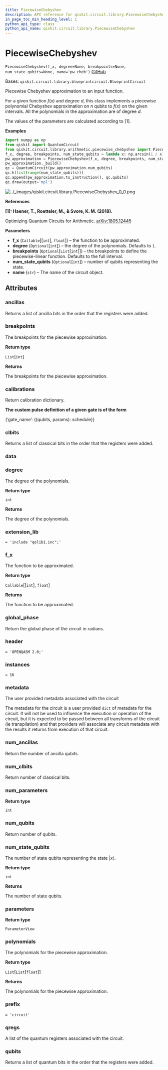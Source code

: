 ```yaml
---
title: PiecewiseChebyshev
description: API reference for qiskit.circuit.library.PiecewiseChebyshev
in_page_toc_min_heading_level: 1
python_api_type: class
python_api_name: qiskit.circuit.library.PiecewiseChebyshev
---
```


# PiecewiseChebyshev

<span id="qiskit.circuit.library.PiecewiseChebyshev" />

`PiecewiseChebyshev(f_x, degree=None, breakpoints=None, num_state_qubits=None, name='pw_cheb')` [GitHub](https://github.com/qiskit/qiskit/tree/stable/0.18/qiskit/circuit/library/arithmetic/piecewise_chebyshev.py "view source code")

Bases: `qiskit.circuit.library.blueprintcircuit.BlueprintCircuit`

Piecewise Chebyshev approximation to an input function.

For a given function $f(x)$ and degree $d$, this class implements a piecewise polynomial Chebyshev approximation on $n$ qubits to $f(x)$ on the given intervals. All the polynomials in the approximation are of degree $d$.

The values of the parameters are calculated according to \[1].

**Examples**

```python
import numpy as np
from qiskit import QuantumCircuit
from qiskit.circuit.library.arithmetic.piecewise_chebyshev import PiecewiseChebyshev
f_x, degree, breakpoints, num_state_qubits = lambda x: np.arcsin(1 / x), 2, [2, 4], 2
pw_approximation = PiecewiseChebyshev(f_x, degree, breakpoints, num_state_qubits)
pw_approximation._build()
qc = QuantumCircuit(pw_approximation.num_qubits)
qc.h(list(range(num_state_qubits)))
qc.append(pw_approximation.to_instruction(), qc.qubits)
qc.draw(output='mpl')
```

![../\_images/qiskit.circuit.library.PiecewiseChebyshev\_0\_0.png](/images/api/qiskit/0.29/qiskit.circuit.library.PiecewiseChebyshev_0_0.png)

**References**

**\[1]: Haener, T., Roetteler, M., & Svore, K. M. (2018).**

Optimizing Quantum Circuits for Arithmetic. [arXiv:1805.12445](http://arxiv.org/abs/1805.12445)

**Parameters**

*   **f\_x** (`Callable`\[\[`int`], `float`]) – the function to be approximated.
*   **degree** (`Optional`\[`int`]) – the degree of the polynomials. Defaults to `1`.
*   **breakpoints** (`Optional`\[`List`\[`int`]]) – the breakpoints to define the piecewise-linear function. Defaults to the full interval.
*   **num\_state\_qubits** (`Optional`\[`int`]) – number of qubits representing the state.
*   **name** (`str`) – The name of the circuit object.

## Attributes

<span id="qiskit.circuit.library.PiecewiseChebyshev.ancillas" />

### ancillas

Returns a list of ancilla bits in the order that the registers were added.

<span id="qiskit.circuit.library.PiecewiseChebyshev.breakpoints" />

### breakpoints

The breakpoints for the piecewise approximation.

**Return type**

`List`\[`int`]

**Returns**

The breakpoints for the piecewise approximation.

<span id="qiskit.circuit.library.PiecewiseChebyshev.calibrations" />

### calibrations

Return calibration dictionary.

**The custom pulse definition of a given gate is of the form**

\{‘gate\_name’: \{(qubits, params): schedule}}

<span id="qiskit.circuit.library.PiecewiseChebyshev.clbits" />

### clbits

Returns a list of classical bits in the order that the registers were added.

<span id="qiskit.circuit.library.PiecewiseChebyshev.data" />

### data

<span id="qiskit.circuit.library.PiecewiseChebyshev.degree" />

### degree

The degree of the polynomials.

**Return type**

`int`

**Returns**

The degree of the polynomials.

<span id="qiskit.circuit.library.PiecewiseChebyshev.extension_lib" />

### extension\_lib

`= 'include "qelib1.inc";'`

<span id="qiskit.circuit.library.PiecewiseChebyshev.f_x" />

### f\_x

The function to be approximated.

**Return type**

`Callable`\[\[`int`], `float`]

**Returns**

The function to be approximated.

<span id="qiskit.circuit.library.PiecewiseChebyshev.global_phase" />

### global\_phase

Return the global phase of the circuit in radians.

<span id="qiskit.circuit.library.PiecewiseChebyshev.header" />

### header

`= 'OPENQASM 2.0;'`

<span id="qiskit.circuit.library.PiecewiseChebyshev.instances" />

### instances

`= 16`

<span id="qiskit.circuit.library.PiecewiseChebyshev.metadata" />

### metadata

The user provided metadata associated with the circuit

The metadata for the circuit is a user provided `dict` of metadata for the circuit. It will not be used to influence the execution or operation of the circuit, but it is expected to be passed between all transforms of the circuit (ie transpilation) and that providers will associate any circuit metadata with the results it returns from execution of that circuit.

<span id="qiskit.circuit.library.PiecewiseChebyshev.num_ancillas" />

### num\_ancillas

Return the number of ancilla qubits.

<span id="qiskit.circuit.library.PiecewiseChebyshev.num_clbits" />

### num\_clbits

Return number of classical bits.

<span id="qiskit.circuit.library.PiecewiseChebyshev.num_parameters" />

### num\_parameters

**Return type**

`int`

<span id="qiskit.circuit.library.PiecewiseChebyshev.num_qubits" />

### num\_qubits

Return number of qubits.

<span id="qiskit.circuit.library.PiecewiseChebyshev.num_state_qubits" />

### num\_state\_qubits

The number of state qubits representing the state $|x\rangle$.

**Return type**

`int`

**Returns**

The number of state qubits.

<span id="qiskit.circuit.library.PiecewiseChebyshev.parameters" />

### parameters

**Return type**

`ParameterView`

<span id="qiskit.circuit.library.PiecewiseChebyshev.polynomials" />

### polynomials

The polynomials for the piecewise approximation.

**Return type**

`List`\[`List`\[`float`]]

**Returns**

The polynomials for the piecewise approximation.

<span id="qiskit.circuit.library.PiecewiseChebyshev.prefix" />

### prefix

`= 'circuit'`

<span id="qiskit.circuit.library.PiecewiseChebyshev.qregs" />

### qregs

A list of the quantum registers associated with the circuit.

<span id="qiskit.circuit.library.PiecewiseChebyshev.qubits" />

### qubits

Returns a list of quantum bits in the order that the registers were added.

